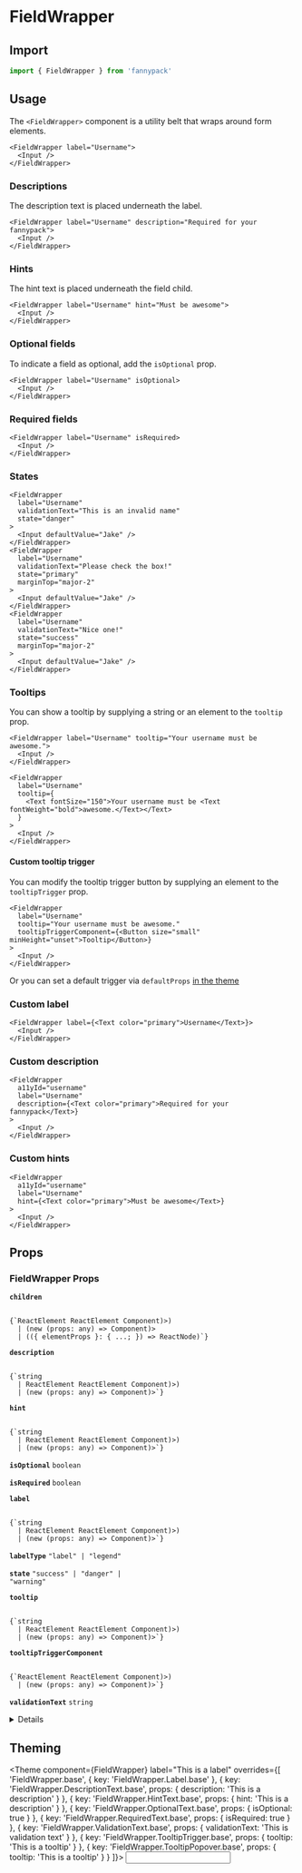 
# FieldWrapper

## Import

```jsx
import { FieldWrapper } from 'fannypack'
```

## Usage

The `<FieldWrapper>` component is a utility belt that wraps around form elements.

```jsx-live
<FieldWrapper label="Username">
  <Input />
</FieldWrapper>
```

### Descriptions

The description text is placed underneath the label.

```jsx-live
<FieldWrapper label="Username" description="Required for your fannypack">
  <Input />
</FieldWrapper>
```

### Hints

The hint text is placed underneath the field child.

```jsx-live
<FieldWrapper label="Username" hint="Must be awesome">
  <Input />
</FieldWrapper>
```

### Optional fields

To indicate a field as optional, add the `isOptional` prop.

```jsx-live
<FieldWrapper label="Username" isOptional>
  <Input />
</FieldWrapper>
```

### Required fields

```jsx-live
<FieldWrapper label="Username" isRequired>
  <Input />
</FieldWrapper>
```

### States

```jsx-live
<FieldWrapper
  label="Username"
  validationText="This is an invalid name"
  state="danger"
>
  <Input defaultValue="Jake" />
</FieldWrapper>
<FieldWrapper
  label="Username"
  validationText="Please check the box!"
  state="primary"
  marginTop="major-2"
>
  <Input defaultValue="Jake" />
</FieldWrapper>
<FieldWrapper
  label="Username"
  validationText="Nice one!"
  state="success"
  marginTop="major-2"
>
  <Input defaultValue="Jake" />
</FieldWrapper>
```

### Tooltips

You can show a tooltip by supplying a string or an element to the `tooltip` prop.

```jsx-live
<FieldWrapper label="Username" tooltip="Your username must be awesome.">
  <Input />
</FieldWrapper>
```

```jsx-live
<FieldWrapper
  label="Username"
  tooltip={
    <Text fontSize="150">Your username must be <Text fontWeight="bold">awesome.</Text></Text>
  }
>
  <Input />
</FieldWrapper>
```

#### Custom tooltip trigger

You can modify the tooltip trigger button by supplying an element to the `tooltipTrigger` prop.

```jsx-live
<FieldWrapper
  label="Username"
  tooltip="Your username must be awesome."
  tooltipTriggerComponent={<Button size="small" minHeight="unset">Tooltip</Button>}
>
  <Input />
</FieldWrapper>
```

Or you can set a default trigger via `defaultProps` [in the theme](#TODO)

### Custom label

```jsx-live
<FieldWrapper label={<Text color="primary">Username</Text>}>
  <Input />
</FieldWrapper>
```

### Custom description

```jsx-live
<FieldWrapper
  a11yId="username"
  label="Username"
  description={<Text color="primary">Required for your fannypack</Text>}
>
  <Input />
</FieldWrapper>
```

### Custom hints

```jsx-live
<FieldWrapper
  a11yId="username"
  label="Username"
  hint={<Text color="primary">Must be awesome</Text>}
>
  <Input />
</FieldWrapper>
```

## Props

### FieldWrapper Props

<!-- Automatically generated -->

**<Code marginRight="major-1">children</Code>**  

<Code isBlock palette="primary" fontSize="150" padding="minor-1" marginBottom="major-2">
{`ReactElement<any, string
  | ((props: any) => ReactElement<any, string
  | ...
  | (new (props: any) => Component<any, any, any>)>)
  | (new (props: any) => Component<any, any, any>)>
  | (({ elementProps }: { ...; }) => ReactNode)`}
</Code>

<Box marginBottom="major-4" />

**<Code marginRight="major-1">description</Code>**  

<Code isBlock palette="primary" fontSize="150" padding="minor-1" marginBottom="major-2">
{`string
  | ReactElement<any, string
  | ((props: any) => ReactElement<any, string
  | ...
  | (new (props: any) => Component<any, any, any>)>)
  | (new (props: any) => Component<any, any, any>)>`}
</Code>

<Box marginBottom="major-4" />

**<Code marginRight="major-1">hint</Code>**  

<Code isBlock palette="primary" fontSize="150" padding="minor-1" marginBottom="major-2">
{`string
  | ReactElement<any, string
  | ((props: any) => ReactElement<any, string
  | ...
  | (new (props: any) => Component<any, any, any>)>)
  | (new (props: any) => Component<any, any, any>)>`}
</Code>

<Box marginBottom="major-4" />

**<Code marginRight="major-1">isOptional</Code>** <Code fontSize="150" palette="primary">boolean</Code> 

<Box marginBottom="major-4" />

**<Code marginRight="major-1">isRequired</Code>** <Code fontSize="150" palette="primary">boolean</Code> 

<Box marginBottom="major-4" />

**<Code marginRight="major-1">label</Code>**  

<Code isBlock palette="primary" fontSize="150" padding="minor-1" marginBottom="major-2">
{`string
  | ReactElement<any, string
  | ((props: any) => ReactElement<any, string
  | ...
  | (new (props: any) => Component<any, any, any>)>)
  | (new (props: any) => Component<any, any, any>)>`}
</Code>

<Box marginBottom="major-4" />

**<Code marginRight="major-1">labelType</Code>** <Code fontSize="150" palette="primary">&#34;label&#34; | &#34;legend&#34;</Code> 

<Box marginBottom="major-4" />

**<Code marginRight="major-1">state</Code>** <Code fontSize="150" palette="primary">&#34;success&#34; | &#34;danger&#34; | &#34;warning&#34;</Code> 

<Box marginBottom="major-4" />

**<Code marginRight="major-1">tooltip</Code>**  

<Code isBlock palette="primary" fontSize="150" padding="minor-1" marginBottom="major-2">
{`string
  | ReactElement<any, string
  | ((props: any) => ReactElement<any, string
  | ...
  | (new (props: any) => Component<any, any, any>)>)
  | (new (props: any) => Component<any, any, any>)>`}
</Code>

<Box marginBottom="major-4" />

**<Code marginRight="major-1">tooltipTriggerComponent</Code>**  

<Code isBlock palette="primary" fontSize="150" padding="minor-1" marginBottom="major-2">
{`ReactElement<any, string
  | ((props: any) => ReactElement<any, string
  | ...
  | (new (props: any) => Component<any, any, any>)>)
  | (new (props: any) => Component<any, any, any>)>`}
</Code>

<Box marginBottom="major-4" />

**<Code marginRight="major-1">validationText</Code>** <Code fontSize="150" palette="primary">string</Code> 

<Box marginBottom="major-4" />

<details><Box use="summary" marginBottom="major-2">Inherits <code><strong>Box</strong></code> props</Box>

**<Code marginRight="major-1">use</Code>**  

<Code isBlock palette="primary" fontSize="150" padding="minor-1" marginBottom="major-2">
{`string
  | ComponentClass<any, any>
  | FunctionComponent<any>`}
</Code>

<Box marginBottom="major-4" />

**<Code marginRight="major-1">className</Code>** <Code fontSize="150" palette="primary">string</Code> 

<Box marginBottom="major-4" />

**<Code marginRight="major-1">altitude</Code>** <Code fontSize="150" palette="primary">string</Code> 

<Box marginBottom="major-4" />

**<Code marginRight="major-1">showBreakpoint</Code>** <Code fontSize="150" palette="primary">string</Code> 

<Box marginBottom="major-4" />

**<Code marginRight="major-1">hiddenBreakpoint</Code>** <Code fontSize="150" palette="primary">string</Code> 

<Box marginBottom="major-4" />

**<Code marginRight="major-1">overrides</Code>**  

<Code isBlock palette="primary" fontSize="150" padding="minor-1" marginBottom="major-2">
{`{
  altitudes?: AltitudesThemeConfig;
  borders?: BordersThemeConfig;
  borderRadii?: BorderRadiiThemeConfig;
  breakpoints?: BreakpointsThemeConfig;
  fontSizes?: FontSizeThemeConfig;
  fontWeights?: FontWeightsThemeConfig;
  ... 56 more ...;
  Tooltip?: TooltipThemeConfig;
}`}
</Code>

<Box marginBottom="major-4" />

**<Code marginRight="major-1">elementRef</Code>** <Code fontSize="150" palette="primary">((instance: any) =&#62; void) | RefObject&#60;any&#62;</Code> 

<Box marginBottom="major-4" />

**<Code marginRight="major-1">themeKeyOverride</Code>** <Code fontSize="150" palette="primary">string</Code> 

<Box marginBottom="major-4" />

</details>
            

## Theming

<Theme
  component={FieldWrapper}
  label="This is a label"
  overrides={[
    'FieldWrapper.base',
    { key: 'FieldWrapper.Label.base' },
    { key: 'FieldWrapper.DescriptionText.base', props: { description: 'This is a description' } },
    { key: 'FieldWrapper.HintText.base', props: { hint: 'This is a description' } },
    { key: 'FieldWrapper.OptionalText.base', props: { isOptional: true } },
    { key: 'FieldWrapper.RequiredText.base', props: { isRequired: true } },
    { key: 'FieldWrapper.ValidationText.base', props: { validationText: 'This is validation text' } },
    { key: 'FieldWrapper.TooltipTrigger.base', props: { tooltip: 'This is a tooltip' } },
    { key: 'FieldWrapper.TooltipPopover.base', props: { tooltip: 'This is a tooltip' } }
]}>
  <Input />
</Theme>
